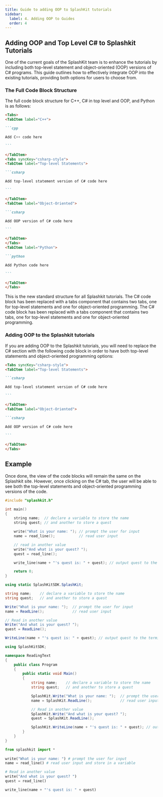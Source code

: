 ```yaml
---
title: Guide to adding OOP to SplashKit tutorials
sidebar:
  label: 4. Adding OOP to Guides
  order: 4
---
```



## Adding OOP and Top Level C# to Splashkit Tutorials

One of the current goals of the SplashKit team is to enhance the tutorials by including both top-level statement and object-oriented (OOP) versions of C# programs. This guide outlines how to effectively integrate OOP into the existing tutorials, providing both options for users to choose from.

### The Full Code Block Structure

The full code block structure for C++, C# in top level and OOP, and Python is as follows:

````md
<Tabs>
<TabItem label="C++">

```cpp

Add C++ code here

```

</TabItem>
<Tabs syncKey="csharp-style">
<TabItem label="Top-level Statements">

```csharp

Add top-level statement version of C# code here

```

</TabItem>
<TabItem label="Object-Oriented">

```csharp

Add OOP version of C# code here

```

</TabItem>
</Tabs>
<TabItem label="Python">

```python

Add Python code here

```

</TabItem>
</Tabs>
````

This is the new standard structure for all Splashkit tutorials. The C# code block has been replaced with a tabs component that contains two tabs, one for top-level statements and one for object-oriented programming. The C# code block has been replaced with a tabs component that contains two tabs, one for top-level statements and one for object-oriented programming.

### Adding OOP to the Splashkit tutorials

If you are adding OOP to the Splashkit tutorials, you will need to replace the C# section with the following code block in order to have both top-level statements and object-oriented programming options:

````md
<Tabs syncKey="csharp-style">
<TabItem label="Top-level Statements">

```csharp

Add top-level statement version of C# code here

```

</TabItem>
<TabItem label="Object-Oriented">

```csharp

Add OOP version of C# code here
  
```

</TabItem>
</Tabs>
````

## Example

Once done, the view of the code blocks will remain the same on the Splashkit site. However, once clicking on the C# tab, the user will be able to see both the top-level statements and object-oriented programming versions of the code.

<Tabs syncKey="code-language">
<TabItem label="C++">

```cpp
#include "splashkit.h"

int main()
{
    string name;  // declare a variable to store the name
    string quest; // and another to store a quest

    write("What is your name: "); // prompt the user for input
    name = read_line();           // read user input

    // read in another value
    write("And what is your quest? ");
    quest = read_line();

    write_line(name + "'s quest is: " + quest); // output quest to the terminal

    return 0;
}
```

</TabItem>
<TabItem label="C#">

<Tabs syncKey="csharp-style">
<TabItem label="Top-level Statements">

```csharp
using static SplashKitSDK.SplashKit;

string name;    // declare a variable to store the name
string quest;   // and another to store a quest

Write("What is your name: ");  // prompt the user for input
name = ReadLine();             // read user input

// Read in another value
Write("And what is your quest? ");
quest = ReadLine();

WriteLine(name + "'s quest is: " + quest); // output quest to the terminal
```

</TabItem>
<TabItem label="Object-Oriented">

```csharp
using SplashKitSDK;

namespace ReadingText
{
    public class Program
    {
        public static void Main()
        {
            string name;    // declare a variable to store the name
            string quest;   // and another to store a quest

            SplashKit.Write("What is your name: ");  // prompt the user for input
            name = SplashKit.ReadLine();             // read user input

            // Read in another value
            SplashKit.Write("And what is your quest? ");
            quest = SplashKit.ReadLine();

            SplashKit.WriteLine(name + "'s quest is: " + quest); // output quest to the terminal
        }
    }
}
```

</TabItem>
</Tabs>

</TabItem>
<TabItem label="Python">

```python
from splashkit import *
    
write("What is your name: ") # prompt the user for input
name = read_line() # read user input and store in a variable

# Read in another value
write("And what is your quest? ")
quest = read_line()

write_line(name + "'s quest is: " + quest)
```

</TabItem>
</Tabs>
